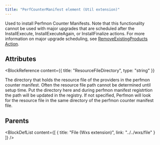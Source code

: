 ```yaml
---
title: "PerfCounterManifest element (Util extension)"
---
```



Used to install Perfmon Counter Manifests.
 Note that this functionality cannot be used with major upgrades that are scheduled after the InstallExecute,
 InstallExecuteAgain, or InstallFinalize actions. For more information on major upgrade scheduling, see
 [RemoveExistingProducts Action](https://learn.microsoft.com/en-us/windows/win32/msi/removeexistingproducts-action).


## Attributes

<BlockWrapper>

  <BlockReference
    content={{
      title: "ResourceFileDirectory",
      type: "string"
    }}
  >
  The directory that holds the resource file of the providers in the perfmon counter manifest. Often the resource file path cannot be determined until setup time. Put the directory here and during perfmon manifest registrtion the path will be updated in the registry. If not specified, Perfmon will look for the resource file in the same directory of the perfmon counter manifest file.
  </BlockReference>

</BlockWrapper>


## Parents

<BlockDefList content={[
    {
      title: "File (Wxs extension)",
      link: "../../wxs/file"
    }
  ]}
/>